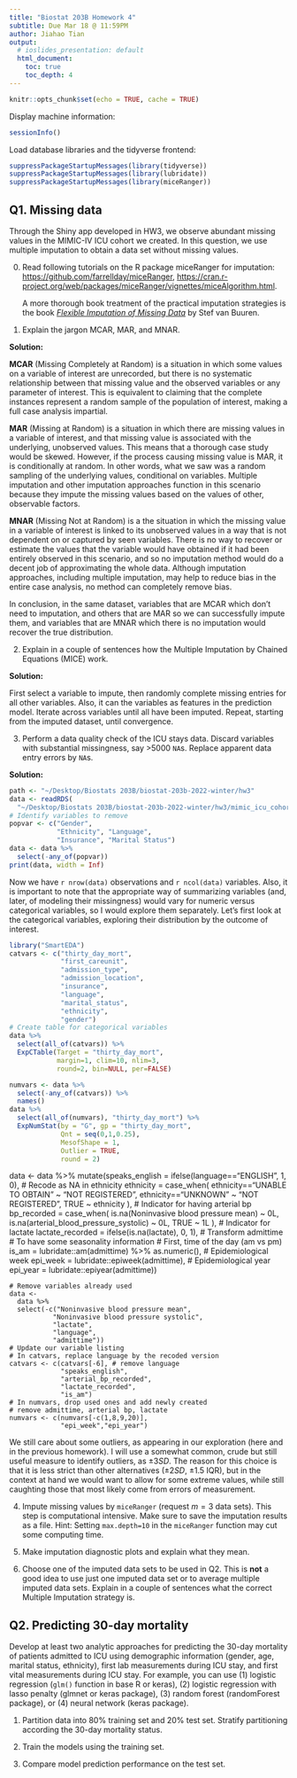 ```yaml
---
title: "Biostat 203B Homework 4"
subtitle: Due Mar 18 @ 11:59PM
author: Jiahao Tian
output:
  # ioslides_presentation: default
  html_document:
    toc: true
    toc_depth: 4
---
```


```r
knitr::opts_chunk$set(echo = TRUE, cache = TRUE)
```

Display machine information:
```r
sessionInfo()
```
Load database libraries and the tidyverse frontend:
```r
suppressPackageStartupMessages(library(tidyverse))
suppressPackageStartupMessages(library(lubridate))
suppressPackageStartupMessages(library(miceRanger))
```

## Q1. Missing data

Through the Shiny app developed in HW3, we observe abundant missing values in the MIMIC-IV ICU cohort we created. In this question, we use multiple imputation to obtain a data set without missing values.

0. Read following tutorials on the R package miceRanger for imputation: <https://github.com/farrellday/miceRanger>, <https://cran.r-project.org/web/packages/miceRanger/vignettes/miceAlgorithm.html>.

    A more thorough book treatment of the practical imputation strategies is the book [*_Flexible Imputation of Missing Data_*](https://stefvanbuuren.name/fimd/) by Stef van Buuren. 

1. Explain the jargon MCAR, MAR, and MNAR.

**Solution:** 


**MCAR** (Missing Completely at Random) is a situation in which some values on a variable of 
interest are unrecorded, but there is no systematic relationship between that missing value and 
the observed variables or any parameter of interest. This is equivalent to claiming that the complete
instances represent a random sample of the population of interest, making a full case analysis impartial.


**MAR** (Missing at Random) is a situation in which there are missing values in a variable of interest, 
and that missing value is associated with the underlying, unobserved values. This means that a thorough case
study would be skewed. However, if the process causing missing value is MAR, it is conditionally at random. 
In other words, what we saw was a random sampling of the underlying values, conditional on variables. 
Multiple imputation and other imputation approaches function in this scenario because they impute the 
missing values based on the values of other, observable factors.


**MNAR** (Missing Not at Random) is a the situation in which the missing value in a variable of interest is
linked to its unobserved values in a way that is not dependent on or captured by seen variables. There is no
way to recover or estimate the values that the variable would have obtained if it had been entirely observed
in this scenario, and so no imputation method would do a decent job of approximating the whole data. Although
imputation approaches, including multiple imputation, may help to reduce bias in the entire case analysis, no
method can completely remove bias.

In conclusion, in the same dataset, variables that are MCAR which don't need to imputation, and others that are MAR so we can successfully impute them, and variables that are MNAR which there is no imputation would recover the true distribution. 


2. Explain in a couple of sentences how the Multiple Imputation by Chained Equations (MICE) work.

**Solution:**

First select a variable to impute, then randomly complete missing entries for all other variables.
Also, it can the variables as features in the prediction model. Iterate across variables until all have been
imputed. Repeat, starting from the imputed dataset, until convergence.

3. Perform a data quality check of the ICU stays data. Discard variables with substantial missingness, say >5000 `NA`s. Replace apparent data entry errors by `NA`s.

**Solution:**

```r

path <- "~/Desktop/Biostats 203B/biostat-203b-2022-winter/hw3"
data <- readRDS(
  "~/Desktop/Biostats 203B/biostat-203b-2022-winter/hw3/mimic_icu_cohort.rds")
# Identify variables to remove
popvar <- c("Gender",
            "Ethnicity", "Language",
            "Insurance", "Marital Status")
data <- data %>% 
  select(-any_of(popvar))
print(data, width = Inf)
```

Now we have `r nrow(data)` observations and `r ncol(data)` variables. Also, it is important to note that the appropriate way of summarizing variables (and, later, of modeling their missingness) would vary for numeric versus categorical variables, so I would explore them separately. Let's first look at the categorical variables, exploring their distribution by the outcome of interest.

```r
library("SmartEDA")
catvars <- c("thirty_day_mort",
             "first_careunit",
             "admission_type",
             "admission_location",
             "insurance",
             "language",
             "marital_status",
             "ethnicity",
             "gender")
# Create table for categorical variables
data %>%
  select(all_of(catvars)) %>%
  ExpCTable(Target = "thirty_day_mort",
            margin=1, clim=10, nlim=3,
            round=2, bin=NULL, per=FALSE)
```


```r
numvars <- data %>%
  select(-any_of(catvars)) %>%
  names()
data %>% 
  select(all_of(numvars), "thirty_day_mort") %>%
  ExpNumStat(by = "G", gp = "thirty_day_mort",
             Qnt = seq(0,1,0.25),
             MesofShape = 1,
             Outlier = TRUE,
             round = 2)
```



data <- 
  data %>%
  mutate(speaks_english = 
           ifelse(language=="ENGLISH", 1, 0),
         # Recode as NA in ethnicity
         ethnicity =
           case_when(
             ethnicity=="UNABLE TO OBTAIN" ~ "NOT REGISTERED",
             ethnicity=="UNKNOWN" ~ "NOT REGISTERED",
             TRUE ~ ethnicity
           ),
         # Indicator for having arterial bp
         bp_recorded =
           case_when(
             is.na(Noninvasive blood pressure mean) ~ 0L,
             is.na(arterial_blood_pressure_systolic) ~ 0L,
             TRUE ~ 1L
           ),
         # Indicator for lactate
         lactate_recorded = ifelse(is.na(lactate), 0, 1),
         # Transform admittime
         # To have some seasonality information
         # First, time of the day (am vs pm)
         is_am = lubridate::am(admittime) %>%
           as.numeric(),
         # Epidemiological week
         epi_week = lubridate::epiweek(admittime),
         # Epidemiological year
         epi_year = lubridate::epiyear(admittime))
```
# Remove variables already used
data <- 
  data %>% 
  select(-c("Noninvasive blood pressure mean",
           "Noninvasive blood pressure systolic",
           "lactate",
           "language",
           "admittime"))
# Update our variable listing
# In catvars, replace language by the recoded version
catvars <- c(catvars[-6], # remove language
             "speaks_english",
             "arterial_bp_recorded",
             "lactate_recorded",
             "is_am")
# In numvars, drop used ones and add newly created
# remove admittime, arterial bp, lactate
numvars <- c(numvars[-c(1,8,9,20)], 
             "epi_week","epi_year")
```

We still care about some outliers, as appearing in our exploration (here and in the previous homework). I will use a somewhat common, crude but still useful measure to identify outliers, as $\pm 3 SD$. The reason for this choice is that it is less strict than other alternatives ($\pm 2 SD$, $\pm 1.5\text{ IQR}$), but in the context at hand we would want to allow for some extreme values, while still caughting those that most likely come from errors of measurement. 


4. Impute missing values by `miceRanger` (request $m=3$ data sets). This step is computational intensive. Make sure to save the imputation results as a file. Hint: Setting `max.depth=10` in the `miceRanger` function may cut some computing time.

5. Make imputation diagnostic plots and explain what they mean.

6. Choose one of the imputed data sets to be used in Q2. This is **not** a good idea to use just one imputed data set or to average multiple imputed data sets. Explain in a couple of sentences what the correct Multiple Imputation strategy is.

## Q2. Predicting 30-day mortality

Develop at least two analytic approaches for predicting the 30-day mortality of patients admitted to ICU using demographic information (gender, age, marital status, ethnicity), first lab measurements during ICU stay, and first vital measurements during ICU stay. For example, you can use (1) logistic regression (`glm()` function in base R or keras), (2) logistic regression with lasso penalty (glmnet or keras package), (3) random forest (randomForest package), or (4) neural network (keras package).

1. Partition data into 80% training set and 20% test set. Stratify partitioning according the 30-day mortality status.

2. Train the models using the training set.

3. Compare model prediction performance on the test set.
